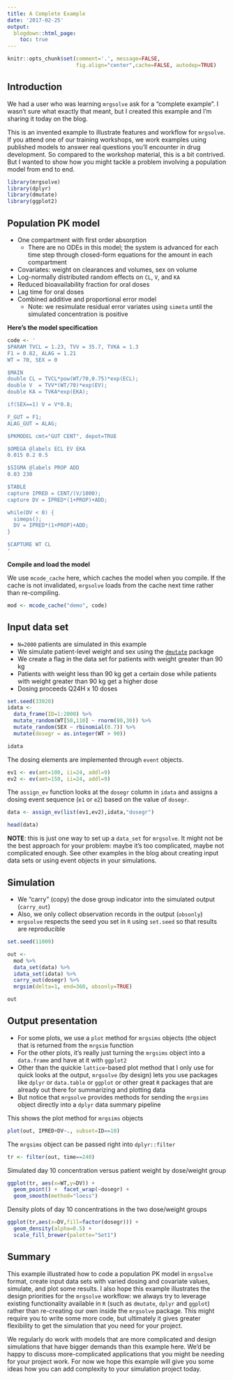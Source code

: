 ```yaml
---
title: A Complete Example
date: '2017-02-25'
output: 
  blogdown::html_page:
    toc: true
---
```


```r
knitr::opts_chunk$set(comment='.', message=FALSE,
                      fig.align="center",cache=FALSE, autodep=TRUE)
```

## Introduction
We had a user who was learning `mrgsolve` ask for a "complete example".  I wasn't sure what exactly that meant, but I created 
this example and I'm sharing it today on the blog.

This is an invented example to illustrate features and workflow for 
`mrgsolve`.  If you attend one of our training workshops, we work
examples using published models to answer real questions you'll 
encounter in drug development.  So compared to the workshop material,
this is a bit contrived.  But I wanted to show how you might 
tackle a problem involving a population model from end to end.

```r
library(mrgsolve)
library(dplyr)
library(dmutate)
library(ggplot2)
```


## Population PK model
- One compartment with first order absorption
  - There are no ODEs in this model; the system is advanced for each time step through closed-form equations for the amount in each compartment
- Covariates: weight on clearances and volumes, sex on volume
- Log-normally distributed random effects on `CL`, `V`, and `KA`
- Reduced bioavailability fraction for oral doses
- Lag time for oral doses
- Combined additive and proportional error model
    - Note: we resimulate residual error variates using `simeta` until the simulated concentration is positive


__Here's the model specification__
```r
code <- '
$PARAM TVCL = 1.23, TVV = 35.7, TVKA = 1.3
F1 = 0.82, ALAG = 1.21
WT = 70, SEX = 0

$MAIN
double CL = TVCL*pow(WT/70,0.75)*exp(ECL);
double V  = TVV*(WT/70)*exp(EV);
double KA = TVKA*exp(EKA);

if(SEX==1) V = V*0.8;

F_GUT = F1;
ALAG_GUT = ALAG;

$PKMODEL cmt="GUT CENT", depot=TRUE

$OMEGA @labels ECL EV EKA
0.015 0.2 0.5

$SIGMA @labels PROP ADD
0.03 230

$TABLE
capture IPRED = CENT/(V/1000);
capture DV = IPRED*(1+PROP)+ADD;

while(DV < 0) {
  simeps();
  DV = IPRED*(1+PROP)+ADD;
}

$CAPTURE WT CL 
'
```

__Compile and load the model__

We use `mcode_cache` here, which caches the model when you compile.  If the cache is not invalidated, `mrgsolve` loads from the cache next time rather than re-compiling. 
```r
mod <- mcode_cache("demo", code)
```


## Input data set
- `N=2000` patients are simulated in this example
- We simulate patient-level weight and sex using the [`dmutate`](https://github.com/kylebmetrum/dmutate) package
- We create a flag in the data set for patients with weight 
greater than 90 kg
- Patients with weight less than 90 kg get a certain dose while patients with weight greater than 90 kg get a higher dose
- Dosing proceeds Q24H x 10 doses

```r
set.seed(33020)
idata <- 
  data_frame(ID=1:2000) %>% 
  mutate_random(WT[50,110] ~ rnorm(80,30)) %>% 
  mutate_random(SEX ~ rbinomial(0.7)) %>%
  mutate(dosegr = as.integer(WT > 90))

idata

```


The dosing elements are implemented through `event` objects.
```r
ev1 <- ev(amt=100, ii=24, addl=9)
ev2 <- ev(amt=150, ii=24, addl=9)
```

The `assign_ev` function looks at the `dosegr` column in `idata` and assigns a dosing event sequence (`e1` or `e2`) based on the value of `dosegr`. 

```r
data <- assign_ev(list(ev1,ev2),idata,"dosegr")

head(data)
```

__NOTE__: this is just one way to set up a `data_set` for `mrgsolve`.  It might not be the best approach for your problem: maybe it's too complicated, maybe not complicated enough.  See other examples in the blog about creating input data sets or using event objects in your simulations.

## Simulation
- We "carry" (copy) the dose group indicator into the simulated output (`carry_out`)
- Also, we only collect observation records in the output (`obsonly`)
- `mrgsolve` respects the seed you set in `R` using `set.seed` so that results are reproducible

```r
set.seed(11009)

out <- 
  mod %>% 
  data_set(data) %>%
  idata_set(idata) %>%
  carry_out(dosegr) %>%
  mrgsim(delta=1, end=360, obsonly=TRUE)

out
```


## Output presentation 
- For some plots, we use a `plot` method for `mrgsims` objects (the 
object that is returned from the `mrgsim` function
- For the other plots, it's really just turning the `mrgsims` object
into a `data.frame` and have at it with `ggplot2`
- Other than the quickie `lattice`-based plot method that I only use for quick looks at the output, `mrgsolve` (by design) lets you use packages like `dplyr` or `data.table` or `ggplot` or other great
`R` packages that are already out there for summarizing and plotting data
- But notice that `mrgsolve` provides methods for sending the `mrgsims` object directly into a `dplyr` data summary pipeline


This shows the plot method for `mrgsims` objects
```r
plot(out, IPRED+DV~., subset=ID==10)
```


The `mrgsims` object can be passed right into `dplyr::filter`
```r
tr <- filter(out, time==240)
```

Simulated day 10 concentration versus patient weight by dose/weight group 
```r
ggplot(tr, aes(x=WT,y=DV)) + 
  geom_point() +  facet_wrap(~dosegr) +
  geom_smooth(method="loess")
```

Density plots of day 10 concentrations in the two dose/weight groups
```r
ggplot(tr,aes(x=DV,fill=factor(dosegr))) + 
  geom_density(alpha=0.5) +
  scale_fill_brewer(palette="Set1")
```


## Summary
This example illustrated how to code a population PK model in `mrgsolve` format, create input data
sets with varied dosing and covariate values, simulate, and plot some results. I also hope this example illustrates the design priorities for the `mrgsolve` workflow: we always try to leverage existing functionality available in `R` (such as `dmutate`, `dplyr` and `ggplot`) rather than re-creating our own inside the `mrgsolve` package. This might require you to write some more code, but ultimately it gives greater flexibility to get the simulation that you need for your project.   

We regularly do work with models that are more complicated and design simulations that have bigger demands than this example here.  We'd be happy to discuss more-complicated applications that you might be needing for your project work.  For now we hope this example will give you some ideas how you can add complexity to your simulation project today.  

